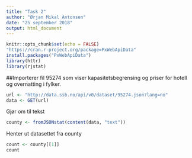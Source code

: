 ```yaml
---
title: "Task 2"
author: "Ørjan Mikal Antonsen"
date: "25 september 2018"
output: html_document
---
```


```r
knitr::opts_chunk$set(echo = FALSE)
"https://cran.r-project.org/package=PxWebApiData"
install.packages("PxWebApiData")
library(httr)
library(rjstat)
```

##Importerer fil 95274 som viser kapasitetsbegrensing og priser for hotell og overnatting i fylker.

```r
url <- "http://data.ssb.no/api/v0/dataset/95274.json?lang=no"
data <- GET(url)
```

Gjør om til tekst

```r
county <- fromJSONstat(content(data, "text"))
```

Henter ut datasettet fra county

```r
count <- county[[1]]
count
```

